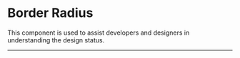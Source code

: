 
<Meta title="Design Tokens/Layout/Border Radius" />

# Border Radius

This component is used to assist developers and designers in understanding the design status.

<hr />

<BorderRadius />
